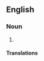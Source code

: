 ==English==

===Noun===
{{en-noun|-}}

# {{alternative spelling of|nikud}}

====Translations====
{{trans-see|nikud}}